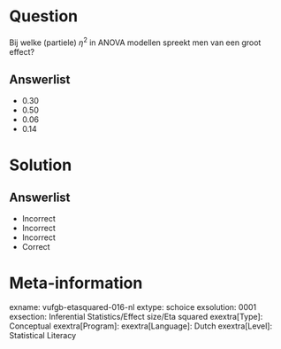 Question
========

Bij welke (partiele) $\eta^{2}$ in ANOVA modellen spreekt men van een groot effect?
  
Answerlist
----------
* 0.30
* 0.50
* 0.06
* 0.14

Solution
========

Answerlist
----------
* Incorrect
* Incorrect
* Incorrect
* Correct

Meta-information
================
exname: vufgb-etasquared-016-nl
extype: schoice
exsolution: 0001
exsection: Inferential Statistics/Effect size/Eta squared
exextra[Type]: Conceptual
exextra[Program]: 
exextra[Language]: Dutch
exextra[Level]: Statistical Literacy
